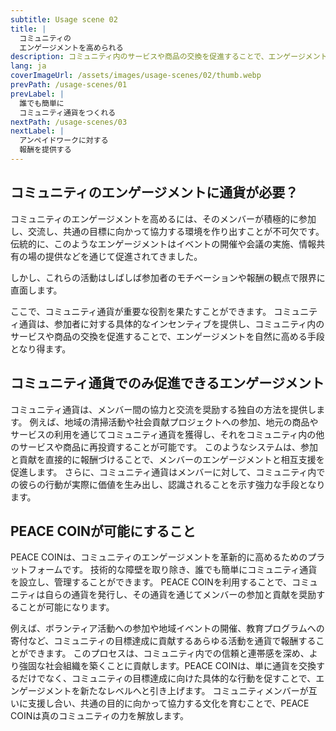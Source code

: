 ```yaml
---
subtitle: Usage scene 02
title: |
  コミュニティの
  エンゲージメントを高められる
description: コミュニティ内のサービスや商品の交換を促進することで、エンゲージメントを自然に高めることができます。
lang: ja
coverImageUrl: /assets/images/usage-scenes/02/thumb.webp
prevPath: /usage-scenes/01
prevLabel: |
  誰でも簡単に
  コミュニティ通貨をつくれる
nextPath: /usage-scenes/03
nextLabel: |
  アンペイドワークに対する
  報酬を提供する
---
```


## コミュニティのエンゲージメントに通貨が必要？

コミュニティのエンゲージメントを高めるには、そのメンバーが積極的に参加し、交流し、共通の目標に向かって協力する環境を作り出すことが不可欠です。
伝統的に、このようなエンゲージメントはイベントの開催や会議の実施、情報共有の場の提供などを通じて促進されてきました。

しかし、これらの活動はしばしば参加者のモチベーションや報酬の観点で限界に直面します。

ここで、コミュニティ通貨が重要な役割を果たすことができます。
コミュニティ通貨は、参加者に対する具体的なインセンティブを提供し、コミュニティ内のサービスや商品の交換を促進することで、エンゲージメントを自然に高める手段となり得ます。

## コミュニティ通貨でのみ促進できるエンゲージメント

コミュニティ通貨は、メンバー間の協力と交流を奨励する独自の方法を提供します。
例えば、地域の清掃活動や社会貢献プロジェクトへの参加、地元の商品やサービスの利用を通じてコミュニティ通貨を獲得し、それをコミュニティ内の他のサービスや商品に再投資することが可能です。
このようなシステムは、参加と貢献を直接的に報酬づけることで、メンバーのエンゲージメントと相互支援を促進します。
さらに、コミュニティ通貨はメンバーに対して、コミュニティ内での彼らの行動が実際に価値を生み出し、認識されることを示す強力な手段となります。

## PEACE COINが可能にすること

PEACE COINは、コミュニティのエンゲージメントを革新的に高めるためのプラットフォームです。
技術的な障壁を取り除き、誰でも簡単にコミュニティ通貨を設立し、管理することができます。
PEACE COINを利用することで、コミュニティは自らの通貨を発行し、その通貨を通じてメンバーの参加と貢献を奨励することが可能になります。

例えば、ボランティア活動への参加や地域イベントの開催、教育プログラムへの寄付など、コミュニティの目標達成に貢献するあらゆる活動を通貨で報酬することができます。
このプロセスは、コミュニティ内での信頼と連帯感を深め、より強固な社会組織を築くことに貢献します。PEACE COINは、単に通貨を交換するだけでなく、コミュニティの目標達成に向けた具体的な行動を促すことで、エンゲージメントを新たなレベルへと引き上げます。
コミュニティメンバーが互いに支援し合い、共通の目的に向かって協力する文化を育むことで、PEACE COINは真のコミュニティの力を解放します。
